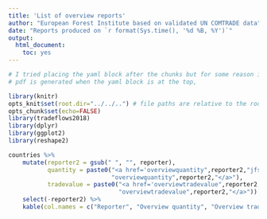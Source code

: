 ---
title: 'List of overview reports'
author: "European Forest Institute based on validated UN COMTRADE data"
date: "Reports produced on `r format(Sys.time(), '%d %B, %Y')`"
output:
  html_document: 
    toc: yes
---

```{r packages, echo=FALSE, warning=FALSE, message=FALSE, error=FALSE}
# I tried placing the yaml block after the chunks but for some reason it doesn't always generate the pdf and generates a html file instead.
# pdf is generated when the yaml block is at the top, 

library(knitr)
opts_knit$set(root.dir="../../..") # file paths are relative to the root of the project directory
opts_chunk$set(echo=FALSE)
library(tradeflows2018)
library(dplyr)
library(ggplot2)
library(reshape2)
``` 


```{r}
countries %>% 
    mutate(reporter2 = gsub(" ", "", reporter),
           quantity = paste0("<a href='overviewquantity",reporter2,"jfsq1.pdf'>",
                             "overviewquantity",reporter2,"</a>"),
           tradevalue = paste0("<a href='overviewtradevalue",reporter2,"jfsq1.pdf'>",
                               "overviewtradevalue",reporter2,"</a>")) %>%
    select(-reporter2) %>%
    kable(col.names = c("Reporter", "Overview quantity", "Overview trade value"))
```
